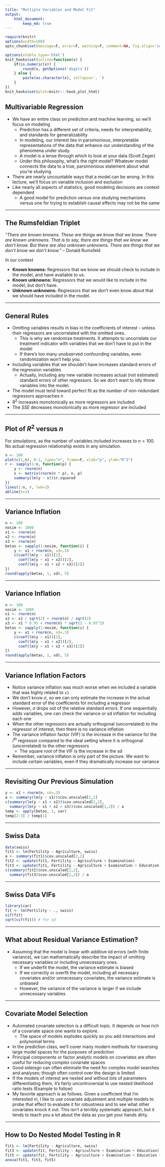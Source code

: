 ```yaml
---
title: "Multiple Variables and Model Fit"
output:
    html_document:
        keep_md: true
---
```


```r
require(knitr)
options(width=100)
opts_chunk$set(message=F, error=F, warning=F, comment=NA, fig.align='center', dpi=100, tidy=F, cache.path='.cache/', fig.path='fig/')

options(xtable.type='html')
knit_hooks$set(inline=function(x) {
    if(is.numeric(x)) {
        round(x, getOptions('digits'))
    } else {
        paste(as.character(x), collapse=', ')
    }
})
knit_hooks$set(plot=knitr:::hook_plot_html)
```

## Multivariable Regression

- We have an entire class on prediction and machine learning, so we'll focus on modeling
    - Prediction has a different set of criteria, needs for interpretability, and standards for generalizability
    - In modeling, our interest lies in parsimonious, interpretable representations of the data that enhance our understanding of the phenomena under study.
    - A model is a lense through which to look at your data (Scott Zeger)
    - Under this philosophy, what's the right model? Whatever model connects the data to a true, parsimonious statement about what you're studying
- There are nearly uncountable ways that a model can be wrong. In this lecture, we'll focus on variable inclusion and exclusion
- Like nearly all aspects of statistics, good modeling decisions are context dependent
    - A good model for prediction versus one studying mechanisms versus one for trying to establish causal effects may not be the same


---

## The Rumsfeldian Triplet

_"There are known knowns. These are things we know that we know. There are known unknowns. That is to say, there are things that we know we don't know. But there are also unknown unknowns. There are things that we don't know we don't know."_ -- Donald Rumsfeld

In our context

- **Known knowns:** Regressors that we know we should check to include in the model, and have available to us.
- **Known unknowns:** Regressors that we would like to include in the model, but don't have.
- **Unknown unknowns:** Regressors that we don't even know about that we should have included in the model.

---

## General Rules

- Omitting variables results in bias in the coefficients of interest - unless their regressors are uncorrelated with the omitted ones.
    - This is why we randomize treatments. It attempts to uncorrelate our treatment indicator with variables that we don't have to put in the model
    - If there's too many unobserved confounding variables, even randomization won't help you.
- Including variables that we shouldn't have increases standard errors of the regression variables
    - Actually, including any new variable increases actual (not estimated) standard errors of other regressors. So we don't want to idly throw variables into the model.
- The model must tend toward perfect fit as the number of non-redundant regressors approaches $n$
- $R^2$ increases monotonically as more regressors are included
- The _SSE_ decreases monotonically as more regressor are included

---

## Plot of $R^2$ versus $n$

For simulations, as the number of variables included increases to $n = 100$. No actual regression relationship exists in any simulation.

```r
n <- 100
plot(c(1,n), 0:1, type="n", frame=F, xlab="p", ylab="R^2")
r <- sapply(1:n, function(p) {
    y <- rnorm(n)
    x <- matrix(rnorm(n * p), n, p)
    summary(lm(y ~ x))$r.squared
})
lines(1:n, r, lwd=2)
abline(h=1)
```

---

## Variance Inflation

```r
n <- 100
nosim <- 1000
x1 <- rnorm(n)
x2 <- rnorm(n)
x3 <- rnorm(n)
betas <- sapply(1:nosim, function(i) {
    y <- x1 + rnorm(n, sd=.3)
    c(coef(lm(y ~ x1))[2],
      coef(lm(y ~ x1 + x2))[2],
      coef(lm(y ~ x1 + x2 + x3))[2])
})
round(apply(betas, 1, sd), 5)
```

---

## Variance Inflation

```r
n <- 100
nosim <- 1000
x1 <- rnorm(n)
x2 <- x1 / sqrt(2) + rnorm(n) / sqrt(2)
x3 <- x1 * 0.95 + rnorm(n) * sqrt(1 - 0.95^2)
betas <- sapply(1:nosim, function(i) {
    y <- x1 + rnorm(n, sd=.3)
    c(coef(lm(y ~ x1))[2],
      coef(lm(y ~ x1 + x2))[2],
      coef(lm(y ~ x1 + x2 + x3))[2])
})
round(apply(betas, 1, sd), 5)
```

---

## Variance Inflation Factors

- Notice variance inflation was much worse when we included a variable that was highly related to `x1`
- We don't know $\sigma$, so we can only estimate the increase in the actual standard error of the coefficients for including a regressor
- However, $\sigma$ drops out of the relative standard errors. If one sequentially adds variables, one can check the variance or sd inflation for including each one
- When the other regressors are actually orthogonal (uncorrelated) to the regressor of interest, then there is no variance inflation
- The variance inflation factor (VIF) is the increase in the variance for the $i^{th}$ regressor compared to the ideal setting where it is orthogonal (uncorrelated) to the other regressors
    - The square root of the VIF is the increase in the sd
- Remember, variance inflation is only part of the picture. We want to include certain variables, even if they dramatically increase our variance

---

## Revisiting Our Previous Simulation

```r
y <- x1 + rnorm(n, sd=.3)
a <- summary(lm(y ~ x1))$cov.unscaled[2,2]
c(summary(lm(y ~ x1 + x2))$cov.unscaled[2,2],
  summary(lm(y ~ x1 + x2 + x3))$cov.unscaled[2,2]) / a
temp <- apply(betas, 1, var)
temp[2:3] / temp[1]
```

---

## Swiss Data

```r
data(swiss)
fit1 <- lm(Fertility ~ Agriculture, swiss)
a <- summary(fit1)$cov.unscaled[2,2]
fit2 <- update(fit1, Fertility ~ Agriculture + Examination)
fit3 <- update(fit1, Fertility ~ Agriculture + Examination + Education)
c(summary(fit2)$cov.unscaled[2,2],
  summary(fit3)$cov.unscaled[2,2]) / a
```

---

## Swiss Data VIFs

```r
library(car)
fit <- lm(Fertility ~ ., swiss)
vif(fit)
sqrt(vif(fit)) # for sd
```

---

## What about Residual Variance Estimation?

- Assuming that the model is linear with additive iid errors (with finite variance), we can mathematically describe the impact of omitting necessary variables or including unnecessary ones.
    - If we underfit the model, the variance estimate is biased
    - If we correctly or overfit the model, including all necessary covariates and/or unnecessary covariates, the variance estimate is unbiased
    - However, the variance of the variance is larger if we include unnecessary variables

---

## Covariate Model Selection

- Automated covariate selection is a difficult topic. It depends on how rich of a covariate space one wants to explore.
    - The space of models explodes quickly as you add interactions and polynomial terms
- In the prediction class, we'll cover many modern methods for traversing large model spaces for the purposes of prediction
- Principal components or factor analytic models on covariates are often useful for reducing complex covariate spaces
- Good sideisgn can often eliminate the need for complex model searches and analyses; though often control over the design is limited
- If the models of interest are nested and without lots of parameters differentiating them, it's fairly uncontroversial to use nested likelihood ratio tests (Example to follow)
- My favorite approach is as follows. Given a coefficient that I'm interested in, I like to use covariate adjustment and multiple models to probe that effect to evaluate it for robustness and to see what other covariates knock it out. This isn't a terribly systematic approach, but it tends to teach you a lot about the data as you get your hands dirty.

---

## How to Do Nested Model Testing in R

```r
fit1 <- lm(Fertility ~ Agriculture, swiss)
fit3 <- update(fit, Fertility ~ Agriculture + Examination + Education)
fit5 <- update(fit, Fertility ~ Agriculture + Examination + Education + Catholic + Infant.Mortality)
anova(fit1, fit3, fit5)
```